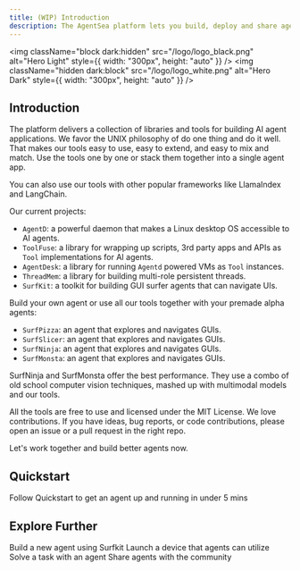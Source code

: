 ```yaml
---
title: (WIP) Introduction
description: The AgentSea platform lets you build, deploy and share agents with ease.
---
```


<img
  className="block dark:hidden"
  src="/logo/logo_black.png"
  alt="Hero Light"
  style={{ width: "300px", height: "auto" }}
/>
<img
  className="hidden dark:block"
  src="/logo/logo_white.png"
  alt="Hero Dark"
  style={{ width: "300px", height: "auto" }}
/>

## Introduction

The platform delivers a collection of libraries and tools for building AI agent applications. We favor the UNIX philosophy of do one thing and do it well. That makes our tools easy to use, easy to extend, and easy to mix and match. Use the tools one by one or stack them together into a single agent app.

You can also use our tools with other popular frameworks like LlamaIndex and LangChain.  

Our current projects:

* `AgentD`: a powerful daemon that makes a Linux desktop OS accessible to AI agents.
* `ToolFuse`: a library for wrapping up scripts, 3rd party apps and APIs as ``Tool`` implementations for AI agents.
* `AgentDesk`: a library for running ``Agentd`` powered VMs as ``Tool`` instances.
* `ThreadMem`: a library for building multi-role persistent threads.
* `SurfKit`: a toolkit for building GUI surfer agents that can navigate UIs.

Build your own agent or use all our tools together with your premade alpha agents:

* `SurfPizza`: an agent that explores and navigates GUIs.
* `SurfSlicer`: an agent that explores and navigates GUIs.
* `SurfNinja`: an agent that explores and navigates GUIs.
* `SurfMonsta`: an agent that explores and navigates GUIs.

SurfNinja and SurfMonsta offer the best performance. They use a combo of old school computer vision techniques, mashed up with multimodal models and our tools.

All the tools are free to use and licensed under the MIT License. We love contributions. If you have ideas, bug reports, or code contributions, please open an issue or a pull request in the 
right repo.  

Let's work together and build better agents now.

## Quickstart

Follow Quickstart to get an agent up and running in under 5 mins

## Explore Further

<CardGroup cols={2}>
  <Card
    title="Build an Agent"
    icon="palette"
    href="./quickstart"
  >
    Build a new agent using Surfkit
  </Card>
  <Card
    title="Launch a Device"
    icon="code"
    href="./quickstart"
  >
    Launch a device that agents can utilize
  </Card>
  <Card
    title="Solve a Task"
    icon="screwdriver-wrench"
    href="./quickstart"
  >
    Solve a task with an agent
  </Card>
  <Card title="Share Agents" icon="stars" href="./quickstart">
    Share agents with the community
  </Card>
</CardGroup>
